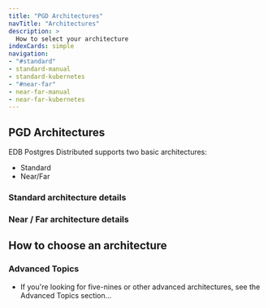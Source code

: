 ```yaml
---
title: "PGD Architectures"
navTitle: "Architectures"
description: >
  How to select your architecture
indexCards: simple
navigation:
- "#standard"
- standard-manual
- standard-kubernetes
- "#near-far"
- near-far-manual
- near-far-kubernetes
---
```


## PGD Architectures
EDB Postgres Distributed supports two basic architectures:

- Standard
- Near/Far

### Standard architecture details

### Near / Far architecture details

## How to choose an architecture

### Advanced Topics
- If you're looking for five-nines or other advanced architectures, see the Advanced Topics section...
